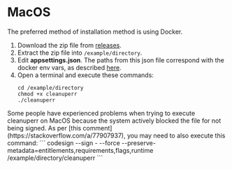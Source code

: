 
# MacOS

<Note>
    The preferred method of installation method is using Docker.
</Note>

1. Download the zip file from [releases](https://github.com/flmorg/cleanuperr/releases).
2. Extract the zip file into `/example/directory`.
3. Edit **appsettings.json**. The paths from this json file correspond with the docker env vars, as described [here](/docs/category/configuration).
4. Open a terminal and execute these commands:
    ```
    cd /example/directory
    chmod +x cleanuperr
    ./cleanuperr
    ```

<Important>
Some people have experienced problems when trying to execute cleanuperr on MacOS because the system actively blocked the file for not being signed.
As per [this comment](https://stackoverflow.com/a/77907937), you may need to also execute this command:
```
codesign --sign - --force --preserve-metadata=entitlements,requirements,flags,runtime /example/directory/cleanuperr
```
</Important>
